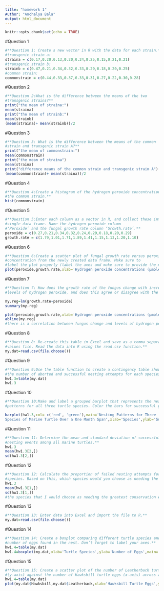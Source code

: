 ```yaml
---
title: "homework 1"
Author: "Anchalya Bala"
output: html_document
---
```


```r
knitr::opts_chunk$set(echo = TRUE)
```

#Question 1
```r
#**Question 1: Create a new vector in R with the data for each strain.**
#transgenic strain a: 
straina = c(0.17,0.20,0.13,0.20,0.24,0.25,0.15,0.21,0.21)
#transgenic strain b: 
strainb = c(0.47,0.21,0.34,0.32,0.33,0.29,0.18,0.20,0.25)
#common strain: 
commonstrain = c(0.44,0.33,0.37,0.33,0.31,0.27,0.22,0.30,0.28)
```

#Question 2
```r
#**Question 2:What is the difference between the means of the two
#transgenic strains?**
print("the mean of straina:") 
mean(straina)
print("the mean of strainb:")
mean(strainb)
(mean(straina)+ mean(strainb))/2
```

#Question 3
```r
#**Question 3: What is the difference between the means of the common
#strain and transgenic strain A?**
print("the mean of commonstrain:")
mean(commonstrain)
print("the mean of straina")
mean(straina)
print("difference means of the common strain and transgenic strain A")
(mean(commonstrain)+ mean(straina))/2
```

#Question 4
```r
#**Question 4:Create a histogram of the hydrogen peroxide concentrations in
#the common strain.**
hist(commonstrain)
```

#Question 5

```r
#**Question 5:Enter each column as a vector in R, and collect these into a
#single data frame. Name the hydrogen peroxide column
#‘Peroxide’ and the fungal growth rate column ‘Growth.rate’.**
peroxide = c(0.27,0.21,0.34,0.32,0.24,0.29,0.18,0.20,0.29)
growth.rate = c(1.79,1.01,1.71,1.89,1.41,1.15,1.13,1.20,1.10)
```

#Question 6
```r
#**Question 6:Create a scatter plot of fungal growth rate versus peroxide
#concentration from the newly created data frame. Make sure to 
#label the plot properly (label the axes and make sure to provide the measurement units).
plot(peroxide,growth.rate,xlab='Hydrogen peroxide concentrations (µmoles/g)',ylab='Fungal,growth rate (cm/day)',main='Concentration of Hydrogen Peroxide in Leaf Tissues vs. Growth Rate of Fungus at the Leaf Edge of the Commonstrain')
```

#Question 7
```r
#**Question 7: How does the growth rate of the fungus change with increasing
#levels of hydrogen peroxide, and does this agree or disagree with the hypothesis?**

my.reg=lm(growth.rate~peroxide)
summary(my.reg)

plot(peroxide,growth.rate,xlab='Hydrogen peroxide concentrations (µmoles/g)',ylab='Fungal,growth rate (cm/day)',main='Concentration of Hydrogen Peroxide in Leaf Tissues vs. Growth Rate of Fungus at the Leaf Edge of the Commonstrain')
abline(my.reg)
#there is a correlation between fungus change and levels of hydrogen peroxide as seen by the line of regression. There is an increase, but I feel that it is not very statistically relevent 
```

#Question 8
```r
#**Question 8: Re-create this table in Excel and save as a comma separated
#values file. Read the data into R using the read.csv function.**
my.dat=read.csv(file.choose())
```

#Question 9
```r
#**Question 9:Use the table function to create a contingency table showing
#the number of aborted and successful nesting attempts for each species.**
hw1.3=table(my.dat)
hw1.3
```

#Question 10
```r
#**Question 10:Make and label a grouped barplot that represents the nesting
#patterns for all three turtle species. Color the bars for successful green and #the bars for aborted red. Make sure to label the axes.**

barplot(hw1.3,col= c('red', 'green'),main='Nesting Patterns for Three
Species of Marine Turtle Over a One Month Span',xlab='Species',ylab='Sucess rate')
```

#Question 11
```r
#**Question 11: Determine the mean and standard deviation of successful
#nesting events among all marine turtles.**
hw1.3
mean(hw1.3[2,])
sd(hw1.3[2,])
```
#Question 12
```r
#**Question 12: Calculate the proportion of failed nesting attempts for each
#species. Based on this, which species would you choose as needing the greatest #conservation effort?**
hw1.3
mean(hw1.3[1,])
sd(hw1.3[1,])
#the species that I would choose as needing the greatest conservation effort is hawksbill
```
#Question 13
```r
#**Question 13: Enter data into Excel and import the file to R.**
my.dat=read.csv(file.choose())
```
#Question 14
```r
#**Question 14: Create a boxplot comparing different turtle species and the
#number of eggs found in the nest. Don’t forget to label your axes.**
hw1.4=table(my.dat)
hw1.4=boxplot(my.dat,xlab='Turtle Species',ylab='Number of Eggs',main='Turtle Species VS. Number of Eggs Found in The Nest')

```
#Question 15
```r
#**Question 15: Create a scatter plot of the number of Leatherback turtle eggs
#(y-axis) against the number of Hawksbill turtle eggs (x-axis) across all beach #sections.**
hw1.4=table(my.dat)
plot(my.dat$Hawksbill,my.dat$Leatherback,xlab='Hawksbill Turtle Eggs',ylab='Leatherback Turtle Eggs',main='Hawksbill Turtle Eggs VS Leatherback Turtle Eggs Across All Beach Sections')
```

